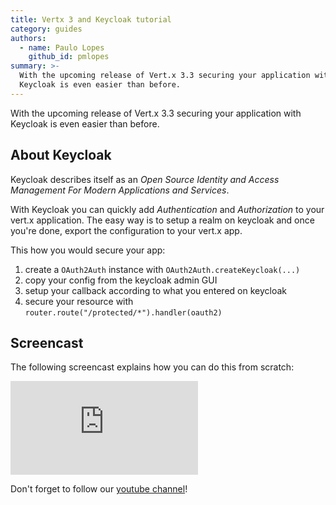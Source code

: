 ```yaml
---
title: Vertx 3 and Keycloak tutorial
category: guides
authors:
  - name: Paulo Lopes
    github_id: pmlopes
summary: >-
  With the upcoming release of Vert.x 3.3 securing your application with
  Keycloak is even easier than before.
---
```


With the upcoming release of Vert.x 3.3 securing your application with Keycloak is even easier than before.

## About Keycloak

Keycloak describes itself as an _Open Source Identity and Access Management For Modern Applications and Services_.

With Keycloak you can quickly add _Authentication_ and _Authorization_ to your vert.x application. The easy way is to
setup a realm on keycloak and once you're done, export the configuration to your vert.x app.

This how you would secure your app:

1. create a `OAuth2Auth` instance with `OAuth2Auth.createKeycloak(...)`
2. copy your config from the keycloak admin GUI
3. setup your callback according to what you entered on keycloak
4. secure your resource with `router.route("/protected/*").handler(oauth2)`

## Screencast

The following screencast explains how you can do this from scratch:

<div className="youtube-embed">
<iframe src="https://www.youtube.com/embed/c20igjL69Mo" frameBorder="0" allowFullScreen></iframe>
</div>

Don't forget to follow our [youtube channel](https://www.youtube.com/channel/UCGN6L3tRhs92Uer3c6VxOSA)!

